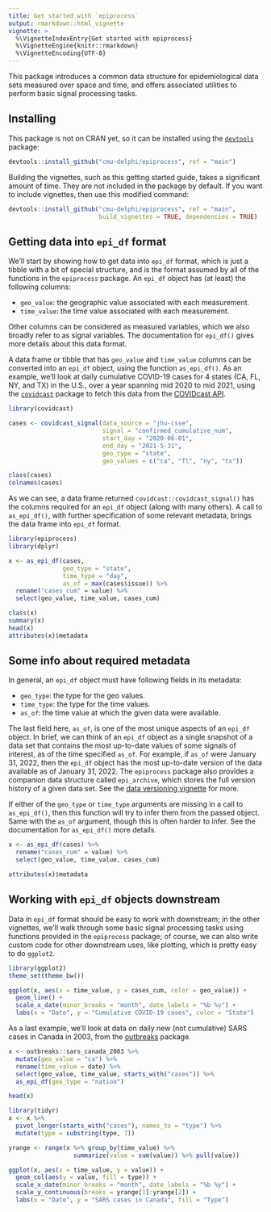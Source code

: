 ```yaml
---
title: Get started with `epiprocess`
output: rmarkdown::html_vignette
vignette: >
  %\VignetteIndexEntry{Get started with epiprocess}
  %\VignetteEngine{knitr::rmarkdown}
  %\VignetteEncoding{UTF-8}
---
```


This package introduces a common data structure for epidemiological data sets
measured over space and time, and offers associated utilities to perform basic
signal processing tasks. 

## Installing

This package is not on CRAN yet, so it can be installed using the
[`devtools`](https://cran.r-project.org/package=devtools) package:

```r
devtools::install_github("cmu-delphi/epiprocess", ref = "main")	
```

Building the vignettes, such as this getting started guide, takes a significant
amount of time. They are not included in the package by default. If you want to
include vignettes, then use this modified command:

```r
devtools::install_github("cmu-delphi/epiprocess", ref = "main",
                         build_vignettes = TRUE, dependencies = TRUE)
```

## Getting data into `epi_df` format

We'll start by showing how to get data into `epi_df` format, which is just a
tibble with a bit of special structure, and is the format assumed by all of the
functions in the `epiprocess` package. An `epi_df` object has (at least) the
following columns:

* `geo_value`: the geographic value associated with each measurement.
* `time_value`: the time value associated with each measurement.

Other columns can be considered as measured variables, which we also broadly
refer to as signal variables. The documentation for `epi_df()` gives more
details about this data format.

A data frame or tibble that has `geo_value` and `time_value` columns can be
converted into an `epi_df` object, using the function `as_epi_df()`. As an
example, we'll look at daily cumulative COVID-19 cases for 4 states (CA, FL, NY,
and TX) in the U.S., over a year spanning mid 2020 to mid 2021, using the
[`covidcast`](https://cmu-delphi.github.io/covidcast/covidcastR/) package to
fetch this data from the [COVIDcast
API](https://cmu-delphi.github.io/delphi-epidata/api/covidcast.html/).

```r
library(covidcast)

cases <- covidcast_signal(data_source = "jhu-csse", 
                          signal = "confirmed_cumulative_num",
                          start_day = "2020-06-01", 
                          end_day = "2021-5-31",
                          geo_type = "state", 
                          geo_values = c("ca", "fl", "ny", "tx"))

class(cases)
colnames(cases)
```

As we can see, a data frame returned `covidcast::covidcast_signal()` has the
columns required for an `epi_df` object (along with many others). A call to
`as_epi_df()`, with further specification of some relevant metadata, brings the
data frame into `epi_df` format.

```r
library(epiprocess)
library(dplyr)

x <- as_epi_df(cases, 
               geo_type = "state",
               time_type = "day",
               as_of = max(cases$issue)) %>%
  rename("cases_cum" = value) %>%
  select(geo_value, time_value, cases_cum)

class(x)
summary(x)
head(x)
attributes(x)$metadata
```

## Some info about required metadata

In general, an `epi_df` object must have following fields in its metadata:
 
* `geo_type`: the type for the geo values.
* `time_type`: the type for the time values.
* `as_of`: the time value at which the given data were available.

The last field here, `as_of`, is one of the most unique aspects of an `epi_df`
object. In brief, we can think of an `epi_df` object as a single snapshot of a
data set that contains the most up-to-date values of some signals of interest,
as of the time specified `as_of`. For example, if `as_of` were January 31, 2022,
then the `epi_df` object has the most up-to-date version of the data available
as of January 31, 2022. The `epiprocess` package also provides a companion data
structure called `epi_archive`, which stores the full version history of a given
data set. See the [data versioning
vignette](https://cmu-delphi.github.io/epiprocess/articles/archive.html) for
more.

If either of the `geo_type` or `time_type` arguments are missing in a call to
`as_epi_df()`, then this function will try to infer them from the passed
object. Same with the `as_of` argument, though this is often harder to infer.
See the documentation for `as_epi_df()` more details.

```r
x <- as_epi_df(cases) %>%
  rename("cases_cum" = value) %>%
  select(geo_value, time_value, cases_cum)

attributes(x)$metadata
```

## Working with `epi_df` objects downstream

Data in `epi_df` format should be easy to work with downstream; in the other
vignettes, we'll walk through some basic signal processing tasks using functions
provided in the `epiprocess` package; of course, we can also write custom code
for other downstream uses, like plotting, which is pretty easy to do `ggplot2`. 

```r
library(ggplot2)
theme_set(theme_bw())

ggplot(x, aes(x = time_value, y = cases_cum, color = geo_value)) + 
  geom_line() +
  scale_x_date(minor_breaks = "month", date_labels = "%b %y") +
  labs(x = "Date", y = "Cumulative COVID-19 cases", color = "State")
```

As a last example, we'll look at data on daily new (not cumulative) SARS cases 
in Canada in 2003, from the [outbreaks](https://github.com/reconverse/outbreaks)
package.

```r
x <- outbreaks::sars_canada_2003 %>%
  mutate(geo_value = "ca") %>%
  rename(time_value = date) %>%
  select(geo_value, time_value, starts_with("cases")) %>%
  as_epi_df(geo_type = "nation")

head(x)

library(tidyr)
x <- x %>% 
  pivot_longer(starts_with("cases"), names_to = "type") %>%
  mutate(type = substring(type, 7))

yrange <- range(x %>% group_by(time_value) %>% 
                  summarize(value = sum(value)) %>% pull(value))

ggplot(x, aes(x = time_value, y = value)) +
  geom_col(aes(y = value, fill = type)) +
  scale_x_date(minor_breaks = "month", date_labels = "%b %y") +
  scale_y_continuous(breaks = yrange[1]:yrange[2]) +
  labs(x = "Date", y = "SARS cases in Canada", fill = "Type")
```